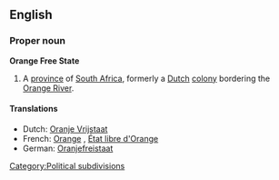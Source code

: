 ==English==
===Proper noun===
'''Orange Free State'''

#A [[province]] of [[South Africa]], formerly a [[Dutch]] [[colony]] bordering the [[Orange River]].

====Translations====
*Dutch: [[Oranje Vrijstaat]] {{f}}
*French: [[Orange]] {{f}}, [[État libre d'Orange]] {{m}}
*German: [[Oranjefreistaat]] {{m}}

[[Category:Political subdivisions]]